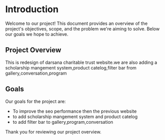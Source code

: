 # Introduction

Welcome to our project! This document provides an overview of the project's objectives, scope, and the problem we're aiming to solve. Below our goals we hope to achieve.

## Project Overview

This is redesign of darsana charitable trust website.we are also adding a scholarship mangement system,product catelog,filter bar from gallery,conversation,program 

## Goals
Our goals for the project are:
- To improve the seo performance then the previous website
- to add scholarship mangement system and product catelog 
- to add filter bar to gallery,program,conversation


Thank you for reviewing our project overview. 
